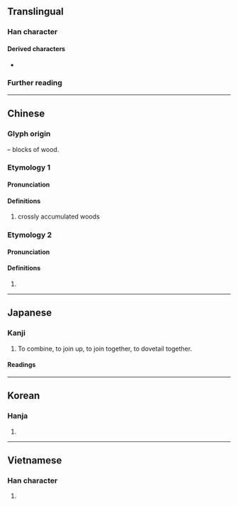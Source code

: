 {{also|黃|黄|再|爯}}
{{character info/new}}
==Translingual==

===Han character===
{{Han char|rn=13|rad=冂|as=08|sn=10|four=55557|canj=TTGB|ids=⿱𠀎冉}}

====Derived characters====
* {{l|mul|[[傋]], [[㗕]], [[𡏞]], [[媾]], [[𡻉]], [[㡚]], [[𢔵]], [[𢞡]], [[搆]], [[溝]], [[𤠰]], [[𬿗]], [[𢲱]], [[䐟]], [[構]], [[煹]], [[𪺱]], [[遘]], [[𥉇]], [[䃓]], [[𥠾]], [[𦃪]], [[耩]], [[𦩷]], [[褠]], [[講]], [[購]], [[𧽝]], [[𮜂]], [[𨪋]], [[鞲]], [[韝]]([[𫖕]]), [[𠞣]], [[𠢉]], [[斠]], [[覯]]([[觏]]), [[顜]], [[𪃺]], [[𨽩]], [[㝤]], [[𦵷]], [[𥧒]], [[篝]], [[𥻰]], [[𭔝]], [[𩄢]]}}

===Further reading===
{{Han ref|kx=0129.250|dkj=01540|dj=0291.160|hdz=10100.170|uh=5193}}

----

==Chinese==
{{zh-forms}}

===Glyph origin===
{{Han etym}}
{{liushu|p}} – blocks of wood.

===Etymology 1===
====Pronunciation====
{{zh-pron
|m=gòu
|c=gau3
|mn=kièr--/kiò
|mc=2 
|oc=y,2
|ma=
|cat=n
}}

====Definitions====
{{zh-hanzi}}

# crossly accumulated woods

===Etymology 2===
====Pronunciation====
{{zh-pron
|m=gōu
|mc=1
|oc=n,1
|cat=
}}

====Definitions====
{{zh-hanzi}}

# {{zh-alt-form|溝|a numeral that refers to 10<sup>32</sup> or others|tr=-}}

----

==Japanese==

===Kanji===
{{ja-kanji|grade=|rs=冂08}}

# To combine, to join up, to join together, to dovetail together.

====Readings====
{{ja-readings
|on=こう
|kun=くむ, くみあわす, かまえる
}}

----

==Korean==

===Hanja===
{{ko-hanja|구}}

# {{rfdef|ko|sort=冂08}}

----

==Vietnamese==

===Han character===
{{vi-readings|rs=冂08|reading=cấu}}

# {{rfdef|vi|sort=冂08}}

{{cln|vi|Han tu}}
